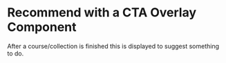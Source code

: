 

<Meta title="Components/Lessons/Overlay/RecommendNextStepOverlay" />

# Recommend with a CTA Overlay Component

After a course/collection is finished this is displayed to suggest something to do.

<Canvas>
  <Story name="Default">
    <div className="max-w-7xl">
      <RecommendNextStepOverlay lesson={cloudflareLesson} />
    </div>
  </Story>
</Canvas>
